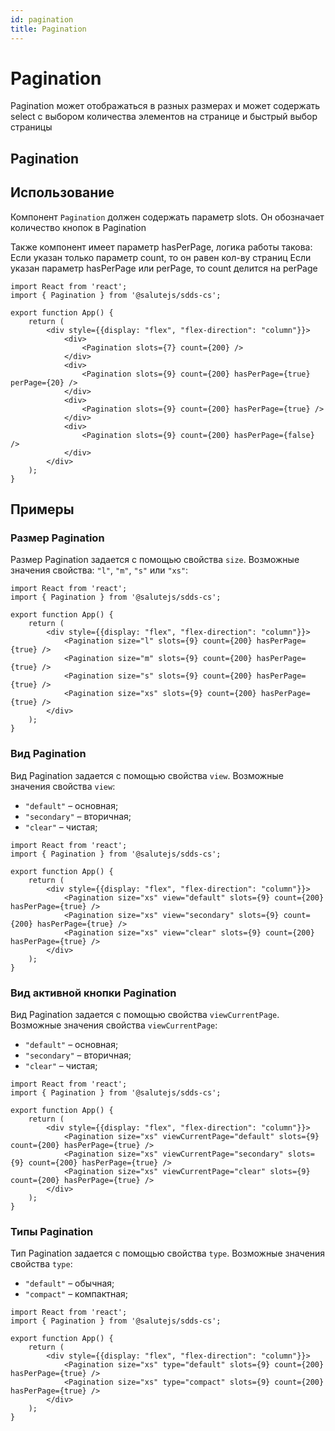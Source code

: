 ```yaml
---
id: pagination
title: Pagination
---
```



# Pagination

Pagination может отображаться в разных размерах и может содержать select с выбором количества элементов на странице и быстрый выбор страницы

## Pagination
<Description name="Pagination" />
<PropsTable name="Pagination" exclude={['css', 'focused']} />

## Использование
Компонент `Pagination` должен содержать параметр slots. Он обозначает количество кнопок в Pagination

Также компонент имеет параметр hasPerPage, логика работы такова:
Если указан только параметр count, то он равен кол-ву страниц
Если указан параметр hasPerPage или perPage, то count делится на perPage

```tsx live
import React from 'react';
import { Pagination } from '@salutejs/sdds-cs';

export function App() {
    return (
        <div style={{display: "flex", "flex-direction": "column"}}>
            <div>
                <Pagination slots={7} count={200} />
            </div>
            <div>
                <Pagination slots={9} count={200} hasPerPage={true} perPage={20} />
            </div>
            <div>
                <Pagination slots={9} count={200} hasPerPage={true} />
            </div>
            <div>
                <Pagination slots={9} count={200} hasPerPage={false} />
            </div>
        </div>
    );
}
```

## Примеры

### Размер Pagination
Размер Pagination задается с помощью свойства `size`. Возможные значения свойства: `"l"`, `"m"`, `"s"` или `"xs"`:

```tsx live
import React from 'react';
import { Pagination } from '@salutejs/sdds-cs';

export function App() {
    return (
        <div style={{display: "flex", "flex-direction": "column"}}>
            <Pagination size="l" slots={9} count={200} hasPerPage={true} />
            <Pagination size="m" slots={9} count={200} hasPerPage={true} />
            <Pagination size="s" slots={9} count={200} hasPerPage={true} />
            <Pagination size="xs" slots={9} count={200} hasPerPage={true} />
        </div>
    );
}
```

### Вид Pagination
Вид Pagination задается с помощью свойства `view`. Возможные значения свойства `view`:
+ `"default"` – основная;
+ `"secondary"` – вторичная;
+ `"clear"` – чистая;

```tsx live
import React from 'react';
import { Pagination } from '@salutejs/sdds-cs';

export function App() {
    return (
        <div style={{display: "flex", "flex-direction": "column"}}>
            <Pagination size="xs" view="default" slots={9} count={200} hasPerPage={true} />
            <Pagination size="xs" view="secondary" slots={9} count={200} hasPerPage={true} />
            <Pagination size="xs" view="clear" slots={9} count={200} hasPerPage={true} />
        </div>
    );
}
```

### Вид активной кнопки Pagination
Вид Pagination задается с помощью свойства `viewCurrentPage`. Возможные значения свойства `viewCurrentPage`:
+ `"default"` – основная;
+ `"secondary"` – вторичная;
+ `"clear"` – чистая;

```tsx live
import React from 'react';
import { Pagination } from '@salutejs/sdds-cs';

export function App() {
    return (
        <div style={{display: "flex", "flex-direction": "column"}}>
            <Pagination size="xs" viewCurrentPage="default" slots={9} count={200} hasPerPage={true} />
            <Pagination size="xs" viewCurrentPage="secondary" slots={9} count={200} hasPerPage={true} />
            <Pagination size="xs" viewCurrentPage="clear" slots={9} count={200} hasPerPage={true} />
        </div>
    );
}
```

### Типы Pagination
Тип Pagination задается с помощью свойства `type`. Возможные значения свойства `type`:
+ `"default"` – обычная;
+ `"compact"` – компактная;

```tsx live
import React from 'react';
import { Pagination } from '@salutejs/sdds-cs';

export function App() {
    return (
        <div style={{display: "flex", "flex-direction": "column"}}>
            <Pagination size="xs" type="default" slots={9} count={200} hasPerPage={true} />
            <Pagination size="xs" type="compact" slots={9} count={200} hasPerPage={true} />
        </div>
    );
}
```
